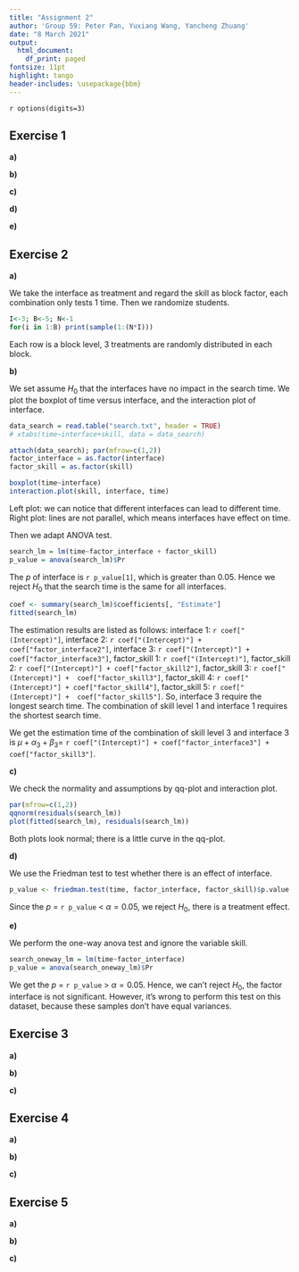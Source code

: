 ```yaml
---
title: "Assignment 2"
author: 'Group 59: Peter Pan, Yuxiang Wang, Yancheng Zhuang'
date: "8 March 2021"
output:
  html_document:
    df_print: paged
fontsize: 11pt
highlight: tango
header-includes: \usepackage{bbm}
---
```


`r options(digits=3)`

## Exercise 1 
<!--
If left alone bread will become moldy, rot or decay otherwise. 
To investigate the influence of temperature and humidity on this process, 
the time to decay was measured for 18 slices of white bread, 
which were placed in 3 different environments and humidified or not. 
The data are given in the file bread.txt, with 
    the first column time to decay in hours, 
    the second column the environment (cold, warm or intermediate temperature),  
    the third column the humidity.
-->

**a)** 
<!--
The 18 slices came from a single loaf, but were randomized to the 6 combinations of conditions. 
Present an R-code for this randomization process.
-->

**b)** 
<!--
Make two boxplots of hours versus the two factors and two interaction plots 
(keeping the two factors fixed in turn).
-->

**c)** 
<!--
Perform an analysis of variance to test for effect of the factors temperature, humidity, and their interaction. 
Describe the interaction effect in words.
-->

**d)** 
<!--
Which of the two factors has the greatest (numerical) influence on the decay? 
Is this a good question?
-->

**e)** 
<!--
Check the model assumptions by using relevant diagnostic tools. 
Are there any outliers?
-->

## Exercise 2 
<!--
A researcher is interested in the time it takes a student to find a certain product on the internet using a search engine. 
There are three different types of interfaces with the search engine and especially the effect of these interfaces is of importance. 
There are five different types of students, indicating their level of computer skill
(the lower the value of this indicator, the better the computer skill of the corresponding student). 
Fifteen students are selected; three from each group with a certain level of computer skill. 
The data is given in the file search.txt. 
Assume that the experiment was run according to a randomized block design which you make in a). 
(Beware that the levels of the factors are coded by numbers.)
-->

**a)** 
<!--
Number the selected students 1 to 15 and 
show how (by using R) the students could be randomized to the interfaces in a randomized block design.
-->

We take the interface as treatment and regard the skill as block factor, each combination only tests 1 time. Then we randomize students.

```r
I<-3; B<-5; N<-1
for(i in 1:B) print(sample(1:(N*I)))
```

Each row is a block level, 3 treatments are randomly distributed in each block.

**b)** 
<!--
Test the null hypothesis that the search time is the same for all interfaces. 
What type of interface does require the longest search time? 
For which combination of skill level and type of interface is the search time the shortest? 
Estimate the time it takes a typical user of skill level 3 to find the product on the website if the website uses interface 3.
-->

We set  assume $H_0$ that the interfaces have no impact in the search time. We plot the boxplot of time versus interface, and the interaction plot of interface.

```r
data_search = read.table("search.txt", header = TRUE)
# xtabs(time~interface+skill, data = data_search)

attach(data_search); par(mfrow=c(1,2))
factor_interface = as.factor(interface)
factor_skill = as.factor(skill)

boxplot(time~interface)
interaction.plot(skill, interface, time)
```

Left plot: we can notice that different interfaces can lead to different time. Right plot: lines are not parallel, which means interfaces have effect on time.

Then we adapt ANOVA test.

```r
search_lm = lm(time~factor_interface + factor_skill)
p_value = anova(search_lm)$Pr
```

The $p$ of interface is `r p_value[1]`, which is greater than 0.05. Hence we reject $H_0$ that the search time is the same for all interfaces.

```r
coef <- summary(search_lm)$coefficients[, "Estimate"]
fitted(search_lm)
```
The estimation results are listed as follows: 
interface 1: `r coef["(Intercept)"]`, 
interface 2: `r coef["(Intercept)"] + coef["factor_interface2"]`, 
interface 3: `r coef["(Intercept)"] +  coef["factor_interface3"]`,
factor_skill 1: `r coef["(Intercept)"]`, 
factor_skill 2: `r coef["(Intercept)"] + coef["factor_skill2"]`, 
factor_skill 3: `r coef["(Intercept)"] +  coef["factor_skill3"]`,
factor_skill 4: `r coef["(Intercept)"] + coef["factor_skill4"]`, 
factor_skill 5: `r coef["(Intercept)"] +  coef["factor_skill5"]`.
So, interface 3 require the longest search time. The combination of skill level 1 and interface 1 requires the shortest search time.

We get the estimation time of the combination of skill level 3 and interface 3 is $\mu + \alpha_3 + \beta_3 =$  `r coef["(Intercept)"] + coef["factor_interface3"] + coef["factor_skill3"]`.

**c)** 
<!--
Check the model assumptions by using relevant diagnostic tools.
-->

We check the normality and assumptions by qq-plot and interaction plot.

```r
par(mfrow=c(1,2))
qqnorm(residuals(search_lm))
plot(fitted(search_lm), residuals(search_lm))
```

Both plots look normal; there is a little curve in the qq-plot.

**d)** 
<!--
Perform the Friedman test to test whether there is an effect of interface.
-->

We use the Friedman test to test whether there is an effect of interface.

```r
p_value <- friedman.test(time, factor_interface, factor_skill)$p.value
```

Since the $p$ = `r p_value` < $\alpha = 0.05$, we reject $H_0$, there is a treatment effect. 

**e)** 
<!--
Test the null hypothesis that the search time is the same for all interfaces by a one-way ANOVA test, ignoring the variable skill. 
Is it right/wrong or useful/not useful to perform this test on this dataset?
-->

We perform the one-way anova test and ignore the variable skill.

```r
search_oneway_lm = lm(time~factor_interface)
p_value = anova(search_oneway_lm)$Pr
```

We get the $p$ = `r p_value` > $\alpha = 0.05$. Hence, we can't reject $H_0$, the factor interface is not significant. However, it's wrong to perform this test on this dataset, because these samples don't have equal variances.

## Exercise 3
<!--
In a study on the effect of feedingstuffs on lactation, 
a sample of nine cows were fed with two types of food, and their milk production was measured. 
All cows were fed both types of food, during two periods, 
with a neutral period in-between to try and wash out carry-over effects. 
The order of the types of food was randomized over the cows. 
The observed data can be found in the file cow.txt, where A and B refer to the types of feedingstuffs.
-->

**a)** 
<!--
Test whether the type of feedingstuffs influences milk production using an ordinary “fixed effects” model, fitted with lm. 
Estimate the difference in milk production.
-->

**b)** 
<!--
Repeat a) and b) by performing a mixed effects analysis, modelling the cow effect as a random effect (use the function lmer). 
Compare your results to the results found by using a fixed effects model. 
(You will need to install the R-package lme4, which is not included in the standard distribution of R.)
-->

**c)** 
<!--
Study the commands:
> attach(cow)
> t.test(milk[treatment=="A"], milk[treatment=="B"], paired=TRUE)
Does this produce a valid test for a difference in milk production? 
Is its conclusion compatible with the one obtained in a)? 
Why?
-->

## Exercise 4
<!--
Stochastic models for word counts are used in quantitative studies on literary styles. 
Statistical analysis of the counts can, for example, be used to solve controversies about true authorships. 
Another example is the analysis of word frequencies in relation to Jane Austen’s novel Sanditon. 
At the time Austen died, this novel was only partly completed. 
Austen, however, had made a summary for the remaining part. 
An admirer of Austen’s work finished the novel, imitating Austen’s style as much as possible. 
The file austen.txt contains counts of different words in some of Austen’s novels: 
    chapters 1 and 3 of Sense and Sensibility (stored in the Sense column), 
    chapters 1, 2 and 3 of Emma (column Emma), 
    chapters 1 and 6 of Sanditon (both written by Austen herself, column Sand1) and 
    chapters 12 and 24 of Sanditon (both written by the admirer, Sand2).
-->

**a)** 
<!--
Discuss whether a contingency table test for independence or for homogeneity is most appropriate here.
-->

**b)** 
<!--
Using the given data set, investigate whether Austen herself was consistent in her different novels.
Where are the main inconsistencies?
-->

**c)** 
<!--
Was the admirer successful in imitating Austen’s style? 
Perform a test including all data. 
If he was not successful, where are the differences?
-->

## Exercise 5
<!--
The data in expensescrime.txt were obtained to 
determine factors related to state expenditures on criminal activities (courts, police, etc.) 
The variables are: 
    state (indicating the state in the USA), 
    expend (state expenditures on criminal activities in $1000), 
    bad (crime rate per 100000), 
    crime (number of persons under criminal supervision), 
    lawyers (number of lawyers in the state), 
    employ (number of persons employed in the state),  
    pop (population of the state in 1000). 
In the regression analysis, take 
    expend as response variable, 
    bad, crime, lawyers, employ and pop as explanatory variables.
-->

**a)** 
<!--
Make some graphical summaries of the data. 
Investigate the problem of potential and influence points, and the problem of collinearity.
-->

**b)** 
<!--
Fit a linear regression model to the data. 
Use both the step-up and the step-down method to find the best model. 
If step-up and step-down yield two different models, choose one and motivate your choice. 
-->

**c)** 
<!--
Check the model assumptions by using relevant diagnostic tools. 
-->

